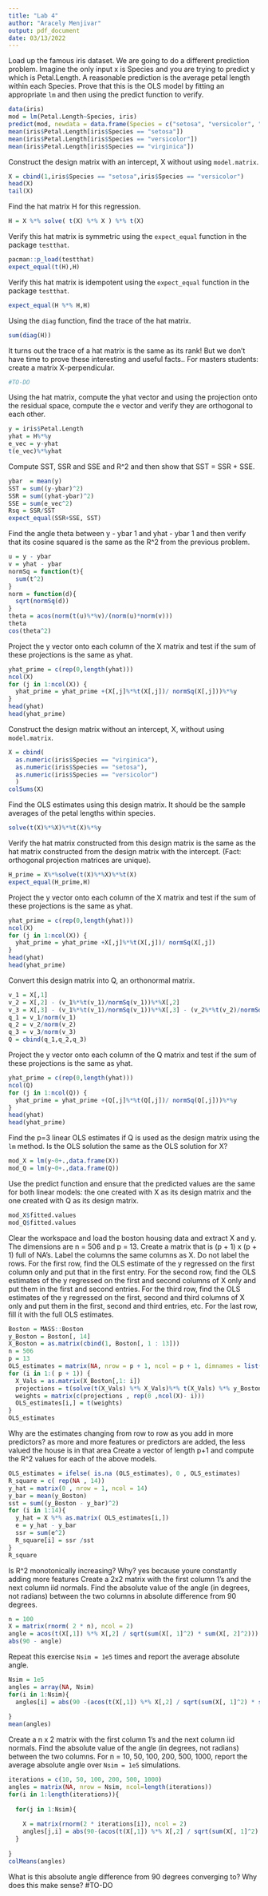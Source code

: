 ---
title: "Lab 4"
author: "Aracely Menjivar"
output: pdf_document
date: 03/13/2022
---
Load up the famous iris dataset. We are going to do a different prediction problem. Imagine the only input x is Species and you are trying to predict y which is Petal.Length. A reasonable prediction is the average petal length within each Species. Prove that this is the OLS model by fitting an appropriate `lm` and then using the predict function to verify.
```{r}
data(iris)
mod = lm(Petal.Length~Species, iris)
predict(mod, newdata = data.frame(Species = c("setosa", "versicolor", "virginica")))
mean(iris$Petal.Length[iris$Species == "setosa"])
mean(iris$Petal.Length[iris$Species == "versicolor"])
mean(iris$Petal.Length[iris$Species == "virginica"])
```
Construct the design matrix with an intercept, X without using `model.matrix`.
```{r}
X = cbind(1,iris$Species == "setosa",iris$Species == "versicolor")
head(X)
tail(X)
```
Find the hat matrix H for this regression.
```{r}
H = X %*% solve( t(X) %*% X ) %*% t(X)
```
Verify this hat matrix is symmetric using the `expect_equal` function in the package `testthat`.
```{r}
pacman::p_load(testthat)
expect_equal(t(H),H)
```
Verify this hat matrix is idempotent using the `expect_equal` function in the package `testthat`.
```{r}
expect_equal(H %*% H,H)
```
Using the `diag` function, find the trace of the hat matrix.
```{r}
sum(diag(H))
```
It turns out the trace of a hat matrix is the same as its rank! But we don't have time to prove these interesting and useful facts..
For masters students: create a matrix X-perpendicular.
```{r}
#TO-DO
```
Using the hat matrix, compute the yhat vector and using the projection onto the residual space, compute the e vector and verify they are orthogonal to each other.
```{r}
y = iris$Petal.Length
yhat = H%*%y
e_vec = y-yhat
t(e_vec)%*%yhat
```
Compute SST, SSR and SSE and R^2 and then show that SST = SSR + SSE.
```{r}
ybar  = mean(y)
SST = sum((y-ybar)^2)
SSR = sum((yhat-ybar)^2)
SSE = sum(e_vec^2)
Rsq = SSR/SST
expect_equal(SSR+SSE, SST)
```
Find the angle theta between y - ybar 1 and yhat - ybar 1 and then verify that its cosine squared is the same as the R^2 from the previous problem.
```{r}
u = y - ybar
v = yhat - ybar
normSq = function(t){
  sum(t^2)
}
norm = function(d){
  sqrt(normSq(d))
}
theta = acos(norm(t(u)%*%v)/(norm(u)*norm(v)))
theta
cos(theta^2)
```
Project the y vector onto each column of the X matrix and test if the sum of these projections is the same as yhat.
```{r}
yhat_prime = c(rep(0,length(yhat)))
ncol(X)
for (j in 1:ncol(X)) {
  yhat_prime = yhat_prime +(X[,j]%*%t(X[,j])/ normSq(X[,j]))%*%y
}
head(yhat)
head(yhat_prime)
```
Construct the design matrix without an intercept, X, without using `model.matrix`.
```{r}
X = cbind(
  as.numeric(iris$Species == "virginica"),
  as.numeric(iris$Species == "setosa"),
  as.numeric(iris$Species == "versicolor")
  )
colSums(X)
```
Find the OLS estimates using this design matrix. It should be the sample averages of the petal lengths within species.
```{r}
solve(t(X)%*%X)%*%t(X)%*%y
```
Verify the hat matrix constructed from this design matrix is the same as the hat matrix constructed from the design matrix with the intercept. (Fact: orthogonal projection matrices are unique).
```{r}
H_prime = X%*%solve(t(X)%*%X)%*%t(X)
expect_equal(H_prime,H)
```
Project the y vector onto each column of the X matrix and test if the sum of these projections is the same as yhat.
```{r}
yhat_prime = c(rep(0,length(yhat)))
ncol(X)
for (j in 1:ncol(X)) {
  yhat_prime = yhat_prime +X[,j]%*%t(X[,j])/ normSq(X[,j])
}
head(yhat)
head(yhat_prime)
```
Convert this design matrix into Q, an orthonormal matrix.
```{r}
v_1 = X[,1]
v_2 = X[,2] - (v_1%*%t(v_1)/normSq(v_1))%*%X[,2]
v_3 = X[,3] - (v_1%*%t(v_1)/normSq(v_1))%*%X[,3] - (v_2%*%t(v_2)/normSq(v_2))%*%X[,3]
q_1 = v_1/norm(v_1)
q_2 = v_2/norm(v_2)
q_3 = v_3/norm(v_3)
Q = cbind(q_1,q_2,q_3)
```
Project the y vector onto each column of the Q matrix and test if the sum of these projections is the same as yhat.
```{r}
yhat_prime = c(rep(0,length(yhat)))
ncol(Q)
for (j in 1:ncol(Q)) {
  yhat_prime = yhat_prime +(Q[,j]%*%t(Q[,j])/ normSq(Q[,j]))%*%y
}
head(yhat)
head(yhat_prime)
```
Find the p=3 linear OLS estimates if Q is used as the design matrix using the `lm` method. Is the OLS solution the same as the OLS solution for X?
```{r}
mod_X = lm(y~0+.,data.frame(X))
mod_Q = lm(y~0+.,data.frame(Q))
```
Use the predict function and ensure that the predicted values are the same for both linear models: the one created with X  as its design matrix and the one created with Q as its design matrix.
```{r}
mod_X$fitted.values
mod_Q$fitted.values
```
Clear the workspace and load the boston housing data and extract X and y. The dimensions are n = 506 and p = 13. Create a matrix that is (p + 1) x (p + 1) full of NA's. Label the columns the same columns as X. Do not label the rows. For the first row, find the OLS estimate of the y regressed on the first column only and put that in the first entry. For the second row, find the OLS estimates of the y regressed on the first and second columns of X only and put them in the first and second entries. For the third row, find the OLS estimates of the y regressed on the first, second and third columns of X only and put them in the first, second and third entries, etc. For the last row, fill it with the full OLS estimates.
```{r}
Boston = MASS::Boston
y_Boston = Boston[, 14]
X_Boston = as.matrix(cbind(1, Boston[, 1 : 13]))
n = 506
p = 13
OLS_estimates = matrix(NA, nrow = p + 1, ncol = p + 1, dimnames = list(NULL, labels(X_Boston)[[2]])) 
for (i in 1:( p + 1)) {
  X_Vals = as.matrix(X_Boston[,1: i])
  projections = t(solve(t(X_Vals) %*% X_Vals)%*% t(X_Vals) %*% y_Boston)
  weights = matrix(c(projections , rep(0 ,ncol(X)- i)))
  OLS_estimates[i,] = t(weights)
}
OLS_estimates
```
Why are the estimates changing from row to row as you add in more predictors?
as more and more features or predictors are added, the less valued the house is in that area
Create a vector of length p+1 and compute the R^2 values for each of the above models. 
```{r}
OLS_estimates = ifelse( is.na (OLS_estimates), 0 , OLS_estimates)
R_square = c( rep(NA , 14))
y_hat = matrix(0 , nrow = 1, ncol = 14)
y_bar = mean(y_Boston)
sst = sum((y_Boston - y_bar)^2)
for (i in 1:14){
  y_hat = X %*% as.matrix( OLS_estimates[i,])
  e = y_hat - y_bar
  ssr = sum(e^2)
  R_square[i] = ssr /sst
}
R_square
```
Is R^2 monotonically increasing? Why?
yes because youre constantly adding more features
Create a 2x2 matrix with the first column 1's and the next column iid normals. Find the absolute value of the angle (in degrees, not radians) between the two columns in absolute difference from 90 degrees.
```{r}
n = 100
X = matrix(rnorm( 2 * n), ncol = 2)
angle = acos(t(X[,1]) %*% X[,2] / sqrt(sum(X[, 1]^2) * sum(X[, 2]^2))) * 180 / pi
abs(90 - angle)
```
Repeat this exercise `Nsim = 1e5` times and report the average absolute angle.
```{r}
Nsim = 1e5
angles = array(NA, Nsim)
for(i in 1:Nsim){
  angles[i] = abs(90 -(acos(t(X[,1]) %*% X[,2] / sqrt(sum(X[, 1]^2) * sum(X[, 2]^2))) * 180 / pi))
  
}
mean(angles)
```
Create a n x 2 matrix with the first column 1's and the next column iid normals. Find the absolute value of the angle (in degrees, not radians) between the two columns. For n = 10, 50, 100, 200, 500, 1000, report the average absolute angle over `Nsim = 1e5` simulations.
```{r}
iterations = c(10, 50, 100, 200, 500, 1000)
angles = matrix(NA, nrow = Nsim, ncol=length(iterations))
for(i in 1:length(iterations)){
  
  for(j in 1:Nsim){
    
    X = matrix(rnorm(2 * iterations[i]), ncol = 2)
    angles[j,i] = abs(90-(acos(t(X[,1]) %*% X[,2] / sqrt(sum(X[, 1]^2) * sum(X[, 2]^2))) * 180 / pi))
  }
  
}
colMeans(angles)
```
What is this absolute angle difference from 90 degrees converging to? Why does this make sense?
#TO-DO